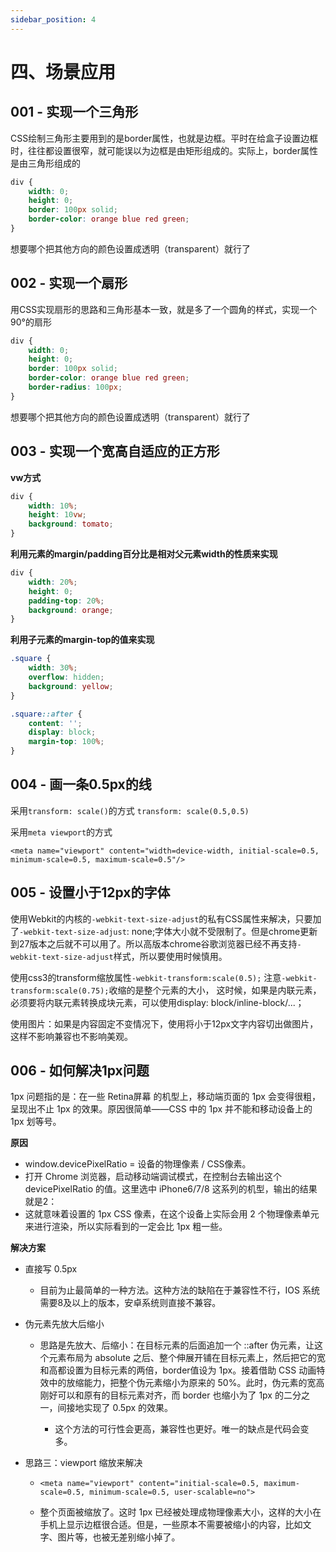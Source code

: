```yaml
---
sidebar_position: 4
---
```


# 四、场景应用

## 001 - 实现一个三角形

CSS绘制三角形主要用到的是border属性，也就是边框。平时在给盒子设置边框时，往往都设置很窄，就可能误以为边框是由矩形组成的。实际上，border属性是由三角形组成的

```css
div {
    width: 0;
    height: 0;
    border: 100px solid;
    border-color: orange blue red green;
}
```

想要哪个把其他方向的颜色设置成透明（transparent）就行了

<div style={{width: '0',height: '0',border: '100px solid',borderColor: "orange skyblue seagreen red"}}></div>

## 002 - 实现一个扇形

用CSS实现扇形的思路和三角形基本一致，就是多了一个圆角的样式，实现一个90°的扇形

```css
div {
    width: 0;
    height: 0;
    border: 100px solid;
    border-color: orange blue red green;
    border-radius: 100px;
}
```

想要哪个把其他方向的颜色设置成透明（transparent）就行了
<div style={{width: '0',height: '0',border: '100px solid',borderColor: "orange skyblue seagreen red",borderRadius: "100px"}}></div>

## 003 - 实现一个宽高自适应的正方形

**vw方式**

```css
div {
    width: 10%;
    height: 10vw;
    background: tomato;
}
```

**利用元素的margin/padding百分比是相对父元素width的性质来实现**

```css
div {
    width: 20%;
    height: 0;
    padding-top: 20%;
    background: orange;
}
```

**利用子元素的margin-top的值来实现**

```css
.square {
    width: 30%;
    overflow: hidden;
    background: yellow;
}

.square::after {
    content: '';
    display: block;
    margin-top: 100%;
}
```

## 004 - 画一条0.5px的线

采用`transform: scale()`的方式 `transform: scale(0.5,0.5)`

采用`meta viewport`的方式

`<meta name="viewport" content="width=device-width, initial-scale=0.5, minimum-scale=0.5, maximum-scale=0.5"/>`

## 005 - 设置小于12px的字体

使用Webkit的内核的`-webkit-text-size-adjust`的私有CSS属性来解决，只要加了`-webkit-text-size-adjust`:
none;字体大小就不受限制了。但是chrome更新到27版本之后就不可以用了。所以高版本chrome谷歌浏览器已经不再支持`-webkit-text-size-adjust`样式，所以要使用时候慎用。

使用css3的transform缩放属性`-webkit-transform:scale(0.5);` 注意`-webkit-transform:scale(0.75);`收缩的是整个元素的大小，
这时候，如果是内联元素，必须要将内联元素转换成块元素，可以使用display: block/inline-block/...；

使用图片：如果是内容固定不变情况下，使用将小于12px文字内容切出做图片，这样不影响兼容也不影响美观。

## 006 - 如何解决1px问题

1px 问题指的是：在一些 Retina屏幕 的机型上，移动端页面的 1px 会变得很粗，呈现出不止 1px 的效果。原因很简单——CSS 中的 1px 并不能和移动设备上的 1px 划等号。

**原因**

- window.devicePixelRatio = 设备的物理像素 / CSS像素。
- 打开 Chrome 浏览器，启动移动端调试模式，在控制台去输出这个 devicePixelRatio 的值。这里选中 iPhone6/7/8 这系列的机型，输出的结果就是2：
- 这就意味着设置的 1px CSS 像素，在这个设备上实际会用 2 个物理像素单元来进行渲染，所以实际看到的一定会比 1px 粗一些。

**解决方案**

- 直接写 0.5px

    - 目前为止最简单的一种方法。这种方法的缺陷在于兼容性不行，IOS 系统需要8及以上的版本，安卓系统则直接不兼容。

- 伪元素先放大后缩小

    - 思路是先放大、后缩小：在目标元素的后面追加一个 ::after 伪元素，让这个元素布局为 absolute 之后、整个伸展开铺在目标元素上，然后把它的宽和高都设置为目标元素的两倍，border值设为 1px。接着借助
      CSS 动画特效中的放缩能力，把整个伪元素缩小为原来的 50%。此时，伪元素的宽高刚好可以和原有的目标元素对齐，而 border 也缩小为了 1px 的二分之一，间接地实现了 0.5px 的效果。

        - 这个方法的可行性会更高，兼容性也更好。唯一的缺点是代码会变多。

- 思路三：viewport 缩放来解决

    - `<meta name="viewport" content="initial-scale=0.5, maximum-scale=0.5, minimum-scale=0.5, user-scalable=no">`

    - 整个页面被缩放了。这时 1px 已经被处理成物理像素大小，这样的大小在手机上显示边框很合适。但是，一些原本不需要被缩小的内容，比如文字、图片等，也被无差别缩小掉了。


